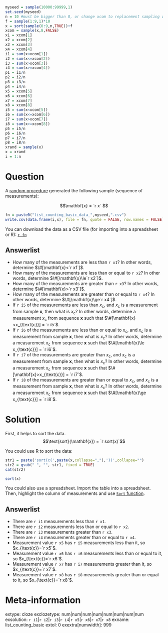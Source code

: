 ```r
myseed = sample(10000:99999,1)
set.seed(myseed)
n = 10 #must be bigger than 8, or change xcom to replacement sampling with T
f = sample(1:9,1)*10
x = sort(sample(0:9,n,TRUE))+f
xcom = sample(x,8,FALSE)
x1 = xcom[1]
x2 = xcom[2]
x3 = xcom[3]
x4 = xcom[4]
i1 = sum(x<xcom[1])
i2 = sum(x<=xcom[2])
i3 = sum(x>xcom[3])
i4 = sum(x>=xcom[4])
p1 = i1/n
p2 = i2/n
p3 = i3/n
p4 = i4/n
x5 = xcom[5]
x6 = xcom[6]
x7 = xcom[7]
x8 = xcom[8]
i5 = sum(x<xcom[5])
i6 = sum(x<=xcom[6])
i7 = sum(x>xcom[7])
i8 = sum(x>=xcom[8])
p5 = i5/n
p6 = i6/n
p7 = i7/n
p8 = i8/n
xrand = sample(x)
x = xrand
i = 1:n
```


Question
========

A [random procedure](https://en.wikipedia.org/wiki/Random_number_generation){target="blank"} generated the following sample (sequence of measurements):

$$\mathbf{x} = `r x` $$

```r
fn = paste0("list_counting_basic_data_",myseed,".csv")
write.csv(data.frame(i,x), file = fn, quote = FALSE, row.names = FALSE)
```

You can download the data as a CSV file (for importing into a spreadsheet or R): 
[`r fn`](`r fn`)

Answerlist
--------
* How many of the measurements are less than `r x1`? In other words, determine $\#[\mathbf{x}<`r x1`]$.
* How many of the measurements are less than or equal to `r x2`? In other words, determine $\#[\mathbf{x}\le`r x2`]$.
* How many of the measurements are greater than `r x3`? In other words, determine $\#[\mathbf{x}>`r x3`]$.
* How many of the measurements are greater than or equal to `r x4`? In other words, determine $\#[\mathbf{x}\ge`r x4`]$.
* If `r i5` of the measurements are less than $x_{\text{c}}$, and $x_{\text{c}}$ is a measurement from sample $\mathbf{x}$, then what is $x_{\text{c}}$? In other words, determine a measurement $x_{\text{c}}$ from sequence $\mathbf{x}$ such that $\#[\mathbf{x}<x_{\text{c}}] = `r i5`$.
* If `r i6` of the measurements are less than or equal to $x_{\text{c}}$, and $x_{\text{c}}$ is a measurement from sample $\mathbf{x}$, then what is $x_{\text{c}}$? In other words, determine a measurement $x_{\text{c}}$ from sequence $\mathbf{x}$ such that $\#[\mathbf{x}\le x_{\text{c}}] = `r i6`$.
* If `r i7` of the measurements are greater than $x_{\text{c}}$, and $x_{\text{c}}$ is a measurement from sample $\mathbf{x}$, then what is $x_{\text{c}}$? In other words, determine a measurement $x_{\text{c}}$ from sequence $\mathbf{x}$ such that $\#[\mathbf{x}>x_{\text{c}}] = `r i7`$.
* If `r i8` of the measurements are greater than or equal to $x_{\text{c}}$, and $x_{\text{c}}$ is a measurement from sample $\mathbf{x}$, then what is $x_{\text{c}}$? In other words, determine a measurement $x_{\text{c}}$ from sequence $\mathbf{x}$ such that $\#[\mathbf{x}\ge x_{\text{c}}] = `r i8`$.


Solution
========

First, it helps to sort the data.
$$\text{sort}(\mathbf{x}) = `r sort(x)`$$

You could use R to sort the data:

```r
str1 = paste('sort(c(',paste(x,collapse=","),'))',collapse="")
str2 = gsub(" ", "", str1, fixed = TRUE)
cat(str2)
```

```r
sort(x)
```

You could also use a spreadsheet. Import the table into a spreadsheet. Then, highlight the column of measurements and use [``Sort`` function](https://wiki.openoffice.org/wiki/Documentation/OOo3_User_Guides/Calc_Guide/Sorting_data){target="blank"}.


Answerlist
--------
* There are `r i1` measurements less than `r x1`.
* There are `r i2` measurements less than or equal to `r x2`.
* There are `r i3` measurements greater than `r x3`.
* There are `r i4` measurements greater than or equal to `r x4`.
* Measurement value `r x5` has `r i5` measurements less than it, so $x_{\text{c}}=`r x5`$.
* Measurement value `r x6` has `r i6` measurements less than or equal to it, so $x_{\text{c}}=`r x6`$.
* Measurement value `r x7` has `r i7` measurements greater than it, so $x_{\text{c}}=`r x7`$.
* Measurement value `r x8` has `r i8` measurements greater than or equal to it, so $x_{\text{c}}=`r x8`$.


Meta-information
================
extype: cloze
exclozetype: num|num|num|num|num|num|num|num
exsolution: `r i1`|`r i2`|`r i3`|`r i4`|`r x5`|`r x6`|`r x7`|`r x8`
exname: list_counting_basic
extol: 0
exextra[numwidth]: 999